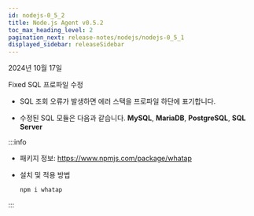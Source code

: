 ```yaml
---
id: nodejs-0_5_2
title: Node.js Agent v0.5.2
toc_max_heading_level: 2
pagination_next: release-notes/nodejs/nodejs-0_5_1
displayed_sidebar: releaseSidebar
---
```


2024년 10월 17일

<Status priority='0'>Fixed</Status> SQL 프로파일 수정

- SQL 조회 오류가 발생하면 에러 스택을 프로파일 하단에 표기합니다.

- 수정된 SQL 모듈은 다음과 같습니다. **MySQL**, **MariaDB**, **PostgreSQL**, **SQL Server**

:::info

* 패키지 정보: https://www.npmjs.com/package/whatap

* 설치 및 적용 방법

  ```bash
  npm i whatap
  ```

:::